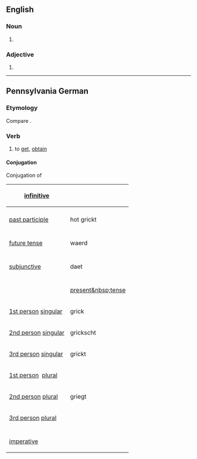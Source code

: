 ==English==

===Noun===
{{head|en|misspelling}}

# {{misspelling of|en|greige}}

===Adjective===
{{head|en|misspelling}}

# {{misspelling of|en|greige}}

----

==Pennsylvania German==

===Etymology===
Compare {{cog|de|kriegen}}.

===Verb===
{{head|pdc|verb}}

# to [[get]], [[obtain]]

====Conjugation====

<div class="NavFrame" style="width: 42em;">
<div class="NavHead">Conjugation of ''{{PAGENAME}}''</div>
<div class="NavContent">
{| style="width:100%; margin: 0px;" class="wikitable inflection-table"
|-
! [[infinitive]]
| colspan="2" | {{PAGENAME}}
|-
|
|-
! [[past participle]]
| hot grickt
|-
| colspan="2" |
|-
! [[future tense]]
| waerd {{PAGENAME}}
|-
| colspan="2" |
|-
! [[subjunctive]]
| daet {{PAGENAME}}
|-
| colspan="2" |
|-
! || [[present&nbsp;tense]]
|-
! [[first-person|1st&nbsp;person]]&nbsp;[[singular]]
| grick
|-
! [[second-person|2nd&nbsp;person]]&nbsp;[[singular]]
| grickscht
|-
! [[third-person|3rd&nbsp;person]]&nbsp;[[singular]]
| grickt
|-
! [[first-person|1st&nbsp;person]]&nbsp; [[plural]]
| {{PAGENAME}}
|-
! [[second-person|2nd&nbsp;person]]&nbsp;[[plural]]
| griegt
|-
! [[third-person|3rd&nbsp;person]]&nbsp;[[plural]]
| {{PAGENAME}}
|-
| colspan="2" |
|-
! [[imperative]]
|
|}</div></div>